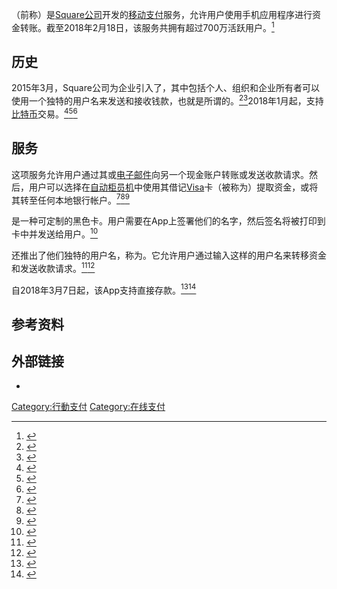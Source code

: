 {{Infobox software
| title = Cash App
| name = Cash App
| logo = Square Cash app logo.svg
| logo_size = 120px
| developer = [[Square公司|Square公司]]
| operating system = [[Android|Android]]、[[iOS|iOS]]
| language = 英语、法语
| genre = [[移动支付|移动支付]]
| website = {{URL|https://cash.app/}}
}}{{Lang|en|'''Cash App'''}}（前称{{Lang|en|'''Square Cash'''}}）是[[Square公司|Square公司]]开发的[[行動支付|移动支付]]服务，允许用户使用手机应用程序进行资金转账。截至2018年2月18日，该服务共拥有超过700万活跃用户。<ref>{{Cite news|url=https://www.recode.net/2018/2/27/17059182/square-cash-app-monthly-active-users-customers-seven-million-december-venmo|title=Square’s Venmo competitor — the  [https://butterworker.org.uk/ Cash app] — had more than seven million customers in December|work=Recode|accessdate=2018-04-02|archive-url=https://web.archive.org/web/20180401075304/https://www.recode.net/2018/2/27/17059182/square-cash-app-monthly-active-users-customers-seven-million-december-venmo|archive-date=2018-04-01|dead-url=no}}</ref> 

== 历史 ==
2015年3月，Square公司为企业引入了{{Lang|en|Square Cash}}，其中包括个人、组织和企业所有者可以使用一个独特的用户名来发送和接收钱款，也就是所谓的{{Lang|en|$cashtag}}。<ref>{{Cite web|title=Square Cash is Open for Business|url=https://squareup.com/news/introducing-cashtags|accessdate=2018-04-02|work=Square|language=en-US|archive-url=https://web.archive.org/web/20171118111629/https://squareup.com/news/introducing-cashtags|archive-date=2017-11-18|dead-url=no}}</ref><ref>{{Cite news|url=https://www.theverge.com/2015/3/23/8277007/square-cash-business-cashtag|title=Square rolls out its Square Cash payment service to businesses|work=The Verge|accessdate=2018-04-02|archive-url=https://web.archive.org/web/20180403051346/https://www.theverge.com/2015/3/23/8277007/square-cash-business-cashtag|archive-date=2018-04-03|dead-url=no}}</ref>2018年1月起，{{Lang|en|Cash App}}支持[[比特币|比特币]]交易。<ref>{{Cite news|url=https://www.digitaltrends.com/mobile/cash-app-bitcoin/|title=Square’s Cash App payment application now allows users to buy and sell Bitcoin|date=2018-02-01|work=Digital Trends|accessdate=2018-04-02|language=en-US|archive-url=https://web.archive.org/web/20180402225902/https://www.digitaltrends.com/mobile/cash-app-bitcoin/|archive-date=2018-04-02|dead-url=no}}</ref><ref>{{Cite news|url=https://9to5mac.com/2018/01/31/square-cash-app-bitcoin/|title=Square Cash app now lets you easily buy and sell Bitcoin from iPhone|date=2018-01-31|work=9to5Mac|accessdate=2018-04-02|language=en-US|archive-url=https://web.archive.org/web/20180403051456/https://9to5mac.com/2018/01/31/square-cash-app-bitcoin/|archive-date=2018-04-03|dead-url=no}}</ref><ref>{{Cite news|url=https://lifehacker.com/how-to-buy-bitcoin-with-square-cash-1822636235|title=How to Buy Bitcoin With Square Cash|author=Kleinman|first=Jacob|work=Lifehacker|accessdate=2018-04-02|language=en-US|archive-url=https://web.archive.org/web/20180403051731/https://lifehacker.com/how-to-buy-bitcoin-with-square-cash-1822636235|archive-date=2018-04-03|dead-url=no}}</ref>

== 服务 ==
这项服务允许用户通过其{{Lang|en|Cash App}}或[[电子邮件|电子邮件]]向另一个现金账户转账或发送收款请求。然后，用户可以选择在[[自动柜员机|自动柜员机]]中使用其借记[[Visa|Visa]]卡（被称为{{Lang|en|Cash Card}}）提取资金，或将其转至任何本地银行帐户。<ref>{{Cite web|title=Square’s Cash app now supports direct deposits for your paycheck – TechCrunch|url=https://techcrunch.com/2018/03/07/square-cash-now-supports-direct-deposits-for-your-paycheck/|accessdate=2018-04-02|work=techcrunch.com|language=en-US|archive-url=https://web.archive.org/web/20180402230111/https://techcrunch.com/2018/03/07/square-cash-now-supports-direct-deposits-for-your-paycheck/|archive-date=2018-04-02|dead-url=no}}</ref><ref>{{Cite news|url=https://mashable.com/2017/06/28/square-debit-card-art-round-up/|title=People are getting hilariously creative with Square's customizable cash card designs|author=Kulp|first=Patrick|work=Mashable|accessdate=2018-04-02|language=en|archive-url=https://web.archive.org/web/20180402230151/https://mashable.com/2017/06/28/square-debit-card-art-round-up/|archive-date=2018-04-02|dead-url=no}}</ref><ref>{{Cite news|url=https://www.cnbc.com/2017/11/16/square-cash-atm-withdrawal-enabled-for-cash-app-users.html|title=Square Cash users can now withdraw money from any ATM with their Cash Cards|author=Salinas|first=Sara|date=2017-11-16|work=CNBC|accessdate=2018-04-02|archive-url=https://web.archive.org/web/20180403051508/https://www.cnbc.com/2017/11/16/square-cash-atm-withdrawal-enabled-for-cash-app-users.html|archive-date=2018-04-03|dead-url=no}}</ref> 

{{Lang|en|Cash Card}}是一种可定制的黑色卡。用户需要在App上签署他们的名字，然后签名将被打印到卡中并发送给用户。<ref>{{Cite news|url=https://thepointsguy.com/2017/06/square-cash-card-drawings/|title=Square Cash Card Holders Get Creative with Custom Designs|work=The Points Guy|accessdate=2018-04-02|language=en-US|archive-url=https://web.archive.org/web/20180402230435/https://thepointsguy.com/2017/06/square-cash-card-drawings/|archive-date=2018-04-02|dead-url=no}}</ref> 

{{Lang|en|Cash App}}还推出了他们独特的用户名，称为{{Lang|en|$cashtag}}。它允许用户通过输入这样的用户名来转移资金和发送收款请求。<ref>{{Cite news|url=http://fortune.com/2015/03/23/square-cash-checks/|title=With $Cashtag, Square seeks to eliminate checks for businesses|work=Fortune|accessdate=2018-04-02|language=en|archive-url=https://web.archive.org/web/20180403051511/http://fortune.com/2015/03/23/square-cash-checks/|archive-date=2018-04-03|dead-url=no}}</ref><ref>{{Cite news|url=https://www.engadget.com/2015/03/23/square-cashtags-custom-payments-link/|title=Square's 'cashtags' turn a custom web link into a tip jar|work=Engadget|accessdate=2018-04-02|language=en-US|archive-url=https://web.archive.org/web/20180403051651/https://www.engadget.com/2015/03/23/square-cashtags-custom-payments-link/|archive-date=2018-04-03|dead-url=no}}</ref> 

自2018年3月7日起，该App支持{{Le|自动清算所系统|Automated clearing house}}直接存款。<ref>{{Cite news|url=https://techcrunch.com/2018/03/07/square-cash-now-supports-direct-deposits-for-your-paycheck/|title=Square’s Cash app now supports direct deposits for your paycheck|work=TechCrunch|accessdate=2018-08-15|language=en-US|archive-url=https://web.archive.org/web/20180826125119/https://techcrunch.com/2018/03/07/square-cash-now-supports-direct-deposits-for-your-paycheck/|archive-date=2018-08-26|dead-url=no}}</ref><ref>{{Cite web|title=Cash App on Twitter|url=https://twitter.com/CashApp/status/971492542654148608|accessdate=2018-08-15|work=Twitter|language=en|archive-url=https://web.archive.org/web/20180327025716/https://twitter.com/CashApp/status/971492542654148608|archive-date=2018-03-27|dead-url=no}}</ref> 

== 参考资料 ==
{{Reflist}}

== 外部链接 ==

* {{Official website|https://cash.app/}}
[[Category:行動支付|Category:行動支付]]
[[Category:在线支付|Category:在线支付]]